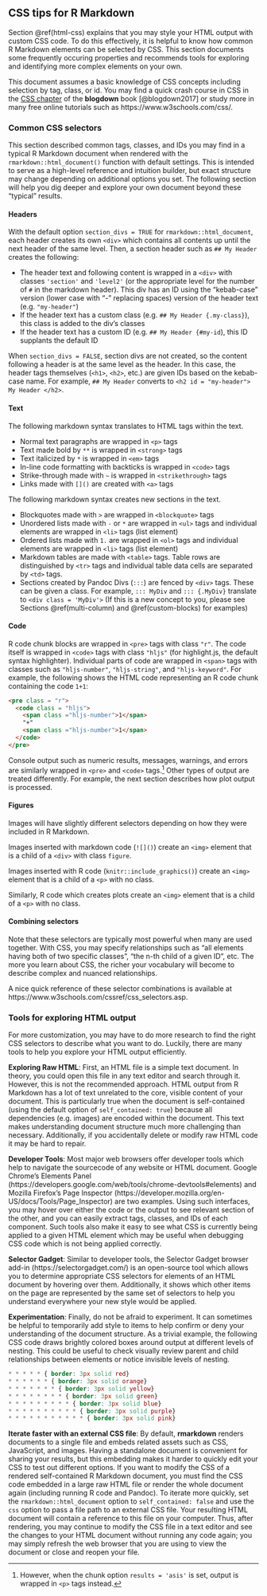 <!--
TODOs:
- Where this should live? I started with ## header because I assume it will not be stand-alone.
- Should anything I mention in terms of the Developer Tools, etc have a screenshot?
- What is the best way to format the Common CSS Selectors section?
.-->

## CSS tips for R Markdown

Section \@ref(html-css) explains that you may style your HTML output with custom CSS code. To do this effectively, it is helpful to know how common R Markdown elements can be selected by CSS. This section documents some frequently occuring properties and recommends tools for exploring and identifying more complex elements on your own. 

This document assumes a basic knowledge of CSS concepts including selection by tag, class, or id. You may find a quick crash course in CSS in the [CSS chapter](https://bookdown.org/yihui/blogdown/css.html) of the **blogdown** book [@blogdown2017] or study more in many free online tutorials such as https://www.w3schools.com/css/.

### Common CSS selectors

This section described common tags, classes, and IDs you may find in a typical R Markdown document when rendered with the `rmarkdown::html_document()` function with default settings. This is intended to serve as a high-level reference and intuition builder, but exact structure may change depending on additional options you set. The following section will help you dig deeper and explore your own document beyond these "typical" results. 

#### Headers

With the default option `section_divs = TRUE` for `rmarkdown::html_document`, each header creates its own `<div>` which contains all contents up until the next header of the same level. Then, a section header such as `## My Header` creates the following:

- The header text and following content is wrapped in a `<div>` with classes `'section'` and `'level2'` (or the appropriate level for the number of `#` in the markdown header). This div has an ID using the "kebab-case" version (lower case with "-" replacing spaces) version of the header text (e.g. `"my-header"`)
- If the header text has a custom class (e.g. `## My Header {.my-class}`), this class is added to the div's classes
- If the header text has a custom ID (e.g. `## My Header {#my-id`), this ID supplants the default ID

When `section_divs = FALSE`, section divs are not created, so the content following a header is at the same level as the header. In this case, the header tags themselves (`<h1>`, `<h2>`, etc.) are given IDs based on the kebab-case name. For example, `## My Header` converts to `<h2 id = "my-header"> My Header </h2>`.

#### Text

The following markdown syntax translates to HTML tags within the text. 

- Normal text paragraphs are wrapped in `<p>` tags
- Text made bold by `**` is wrapped in `<strong>` tags
- Text italicized by `*` is wrapped in `<em>` tags
- In-line code formatting with backticks is wrapped in `<code>` tags
- Strike-through made with `~` is wrapped in `<strikethrough>` tags
- Links made with `[]()` are created with `<a>` tags

The following markdown syntax creates new sections in the text. 

- Blockquotes made with `>` are wrapped in `<blockquote>` tags
- Unordered lists made with `-` or `*` are wrapped in `<ul>` tags and individual elements are wrapped in `<li>` tags (list element)
- Ordered lists made with `1.` are wrapped in `<ol>` tags and individual elements are wrapped in `<li>` tags (list element)
- Markdown tables are made with `<table>` tags. Table rows are distinguished by `<tr>` tags and individual table data cells are separated by `<td>` tags.
- Sections created by Pandoc Divs (`:::`) are fenced by `<div>` tags. These can be given a class. For example, `::: MyDiv` and `::: {.MyDiv}` translate to `<div class = 'MyDiv'>` (If this is a new concept to you, please see Sections \@ref(multi-column) and \@ref(custom-blocks) for examples)

#### Code 

R code chunk blocks are wrapped in `<pre>` tags with class `"r"`. The code itself is wrapped in `<code>` tags with class `"hljs"` (for highlight.js, the default syntax highlighter). Individual parts of code are wrapped in `<span>` tags with classes such as `"hljs-number"`, `"hljs-string"`, and `"hljs-keyword"`. For example, the following shows the HTML code representing an R code chunk containing the code `1+1`:

```html
<pre class = "r">
  <code class = "hljs">
    <span class ="hljs-number">1</span>
    "+"
    <span class ="hljs-number">1</span>
  </code>
</pre>
```

Console output such as numeric results, messages, warnings, and errors are similarly wrapped in `<pre>` and `<code>` tags.^[However, when the chunk option `results = 'asis'` is set, output is wrapped in `<p>` tags instead.] Other types of output are treated differently. For example, the next section describes how plot output is processed. 

#### Figures

Images will have slightly different selectors depending on how they were included in R Markdown. 

Images inserted with markdown code (`![]()`) create an `<img>` element that is a child of a `<div>` with class `figure`.

Images inserted with R code (`knitr::include_graphics()`) create an `<img>` element that is a child of a `<p>` with no class. 

Similarly, R code which creates plots create an `<img>` element that is a child of a `<p>` with no class.

#### Combining selectors

Note that these selectors are typically most powerful when many are used together. With CSS, you may specify relationships such as "all elements having both of two specific classes", "the n-th child of a given ID", etc. The more you learn about CSS, the richer your vocabulary will become to describe complex and nuanced relationships.

A nice quick reference of these selector combinations is available at https://www.w3schools.com/cssref/css_selectors.asp.

### Tools for exploring HTML output

For more customization, you may have to do more research to find the right CSS selectors to describe what you want to do. Luckily, there are many tools to help you explore your HTML output efficiently. 

**Exploring Raw HTML**: First, an HTML file is a simple text document. In theory, you could open this file in any text editor and search through it. However, this is not the recommended approach. HTML output from R Markdown has a lot of text unrelated to the core, visible content of your document. This is particularly true when the document is self-contained (using the default option of `self_contained: true`) because all dependencies (e.g. images) are encoded within the document. This text makes understanding document structure much more challenging than necessary. Additionally, if you accidentally delete or modify raw HTML code it may be hard to repair. 

**Developer Tools**: Most major web browsers offer developer tools which help to navigate the sourcecode of any website or HTML document. Google Chrome's Elements Panel (https://developers.google.com/web/tools/chrome-devtools#elements) and Mozilla Firefox's Page Inspector (https://developer.mozilla.org/en-US/docs/Tools/Page_Inspector) are two examples. Using such interfaces, you may hover over either the code or the output to see relevant section of the other, and you can easily extract tags, classes, and IDs of each component. Such tools also make it easy to see what CSS is currently being applied to a given HTML element which may be useful when debugging CSS code which is not being applied correctly.

**Selector Gadget**: Similar to developer tools, the Selector Gadget browser add-in (https://selectorgadget.com/) is an open-source tool which allows you to determine appropriate CSS selectors for elements of an HTML document by hovering over them. Additionally, it shows which other items on the page are represented by the same set of selectors to help you understand everywhere your new style would be applied.

**Experimentation**: Finally, do not be afraid to experiment. It can sometimes be helpful to temporarily add style to items to help confirm or deny your understanding of the document structure. As a trivial example, the following CSS code draws brightly colored boxes around output at different levels of nesting. This could be useful to check visually review parent and child relationships between elements or notice invisible levels of nesting. 

```css
* * * * * { border: 3px solid red}
* * * * * * { border: 3px solid orange}
* * * * * * * { border: 3px solid yellow}
* * * * * * * * { border: 3px solid green}
* * * * * * * * * { border: 3px solid blue}
* * * * * * * * * * { border: 3px solid purple}
* * * * * * * * * * * { border: 3px solid pink}
```

**Iterate faster with an external CSS file**: By default, **rmarkdown** renders documents to a single file and embeds related assets such as CSS, JavaScript, and images. Having a standalone document is convenient for sharing your results, but this embedding makes it harder to quickly edit your CSS to test out different options. If you want to modify the CSS of a rendered self-contained R Markdown document, you must find the CSS code embedded in a large raw HTML file or render the whole document again (including running R code and Pandoc). To iterate more quickly, set the `rmarkdown::html_document` option to `self_contained: false` and use the `css` option to pass a file path to an external CSS file. Your resulting HTML document will contain a reference to this file on your computer. Thus, after rendering, you may continue to modify the CSS file in a text editor and see the changes to your HTML document without running any code again; you may simply refresh the web browser that you are using to view the document or close and reopen your file. 
